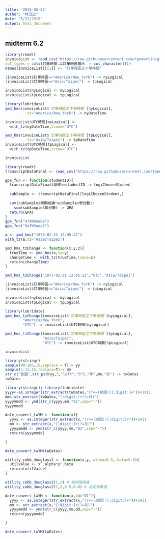 ```yaml
---
title: '2015-05-22'
author: "林茂廷"
date: "5/22/2019"
output: html_document
---
```


## midterm 6.2

```r
library(readr)
invoiceList <- read_csv("https://raw.githubusercontent.com/tpemartin/github-data/master/invoiceList.csv",
col_types = cols(訂單時間.以訂單時區顯示. = col_character()))
names(invoiceList)[[2]] <- "訂單時區之下單時間"
```

```r
(invoiceList$訂單時區=="America/New_York") -> nyLogical
(invoiceList$訂單時區=="Asia/Taipei") -> tpLogical

invoiceList$nyLogical <- nyLogical
invoiceList$tpLogical <- tpLogical

library(lubridate)
ymd_hms(invoiceList$`訂單時區之下單時間`[nyLogical],
          tz="America/New_York") -> nyDateTime

invoiceList$UTC時間[nyLogical] <-
  with_tz(nyDateTime,tzone="UTC")

ymd_hms(invoiceList$`訂單時區之下單時間`[tpLogical],
          tz="Asia/Taipei") -> tpDateTime
invoiceList$UTC時間[tpLogical] <-
  with_tz(tpDateTime,tzone="UTC")

invoiceList 
```

```r
library(readr)
transcriptDataFinal <- read_csv("https://raw.githubusercontent.com/tpemartin/github-data/master/transcriptDataFinal.csv")
```

```r
gpa_fun <- function(studentID){
  transcriptDataFinal$學號==studentID -> logiChosenStudent
  
  subSample <- transcriptDataFinal[logiChosenStudent,]
  
  sum(subSample$學期成績*subSample$學分數)/
    sum(subSample$學分數) -> GPA
  return(GPA)
}
gpa_fun("479W9ee8e")
gpa_fun("9efW9aea5")
```

```r
a <- ymd_hms("1973-02-21 12:05:22")
with_tz(a,tz="Asia/Taipei")

ymd_hms_tzChange <- function(x,y,z){
  trueTime <- ymd_hms(x,tz=y)
  changeTime <- with_tz(trueTime,tzone=z)
  return(changeTime)
}

ymd_hms_tzChange("1973-02-21 12:05:22","UTC","Asia/Taipei")
```

```r
(invoiceList$訂單時區=="America/New_York") -> nyLogical
(invoiceList$訂單時區=="Asia/Taipei") -> tpLogical

invoiceList$nyLogical <- nyLogical
invoiceList$tpLogical <- tpLogical

library(lubridate)
ymd_hms_tzChange(invoiceList$`訂單時區之下單時間`[nyLogical],
        "America/New_York",
        "UTC") -> invoiceList$UTC時間[nyLogical]

ymd_hms_tzChange(invoiceList$`訂單時區之下單時間`[tpLogical],
                 "Asia/Taipei",
                 "UTC") -> invoiceList$UTC時間[tpLogical]

invoiceList 
```

```r
library(stringr)
sample(99:103,15,replace = T)-> yy
sample(1:12,15,replace=T)-> mm
str_c("民國",str_pad(yy,3,"left","0"),"年",mm,"月") -> twDates
twDates
```

```r
library(stringr); library(lubridate)
yyyy<-as.integer(str_extract(twDates,"(?<=(民國))[:digit:]+"))+1911
mm<-str_extract(twDates,"[:digit:]+(?=月)")
yyyymmdd <- ymd(str_c(yyyy,mm,"01",sep="-"))
yyyymmdd
```

```r
date_convert_twYM <- function(x){
  yyyy <- as.integer(str_extract(x,"(?<=(民國))[:digit:]+"))+1911
  mm <- str_extract(x,"[:digit:]+(?=月)")
  yyyymmdd <- ymd(str_c(yyyy,mm,"01",sep="-"))
  return(yyyymmdd)

}

date_convert_twYM(twDates)
```

```r
utility_cobb_douglass2 <- function(x,y,.alpha=0.5,.beta=0.5){
  utilValue <- x^.alpha*y^.beta
  return(utilValue)
}

utility_cobb_douglass2(1,2) # 使用預設值
utility_cobb_douglass2(1,2,0.5,0.8) # 自定參數值
```

```r
date_convert_twYM <- function(x,dd="01"){
  yyyy <- as.integer(str_extract(x,"(?<=(民國))[:digit:]+"))+1911
  mm <- str_extract(x,"[:digit:]+(?=月)")
  yyyymmdd <- ymd(str_c(yyyy,mm,dd,sep="-"))
  return(yyyymmdd)

}

date_convert_twYM(twDates)
```

